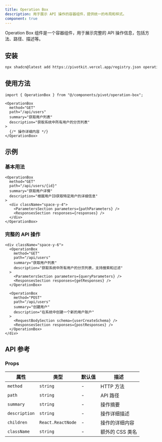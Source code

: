 ```yaml
---
title: Operation Box
description: 用于展示 API 操作的容器组件，提供统一的布局和样式。
component: true
---
```


Operation Box 组件是一个容器组件，用于展示完整的 API 操作信息，包括方法、路径、描述等。

<ComponentPreview name="operation-box-demo" />

## 安装

```bash
npx shadcn@latest add https://pivotkit.vercel.app/registry.json operation-box
```

## 使用方法

```tsx
import { OperationBox } from "@/components/pivot/operation-box";
```

```tsx
<OperationBox
  method="GET"
  path="/api/users"
  summary="获取用户列表"
  description="获取系统中所有用户的分页列表"
>
  {/* 操作详细内容 */}
</OperationBox>
```

## 示例

### 基本用法

```tsx
<OperationBox
  method="GET"
  path="/api/users/{id}"
  summary="获取用户详情"
  description="根据用户ID获取特定用户的详细信息"
>
  <div className="space-y-4">
    <ParametersSection parameters={pathParameters} />
    <ResponsesSection responses={responses} />
  </div>
</OperationBox>
```

### 完整的 API 操作

```tsx
<div className="space-y-6">
  <OperationBox
    method="GET"
    path="/api/users"
    summary="获取用户列表"
    description="获取系统中所有用户的分页列表，支持搜索和过滤"
  >
    <ParametersSection parameters={queryParameters} />
    <ResponsesSection responses={getResponses} />
  </OperationBox>

  <OperationBox
    method="POST"
    path="/api/users"
    summary="创建用户"
    description="在系统中创建一个新的用户账户"
  >
    <RequestBodySection schema={userCreateSchema} />
    <ResponsesSection responses={postResponses} />
  </OperationBox>
</div>
```

## API 参考

### Props

| 属性          | 类型              | 默认值 | 描述            |
| ------------- | ----------------- | ------ | --------------- |
| `method`      | `string`          | -      | HTTP 方法       |
| `path`        | `string`          | -      | API 路径        |
| `summary`     | `string`          | -      | 操作摘要        |
| `description` | `string`          | -      | 操作详细描述    |
| `children`    | `React.ReactNode` | -      | 操作的详细内容  |
| `className`   | `string`          | -      | 额外的 CSS 类名 |
